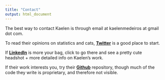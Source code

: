 ```yaml
---
title: "Contact"
output: html_document
---
```


The best way to contact Kaelen is through email at kaelenmedeiros at gmail dot com. 
<br>

To read their opinions on statistics and cats, [**Twitter**](http://twitter.com/kaelen_medeiros) is a good place to start. <br>
 
If [**LinkedIn**](https://www.linkedin.com/in/kaelen-medeiros-b0aab547/) is more your bag, click to go there and see a pretty cute headshot + more detailed info on Kaelen's work. <br>

If their work interests you, try their [**Github**](http://github.com/klmedeiros) repository, though much of the code they write is proprietary, and therefore not visible.
